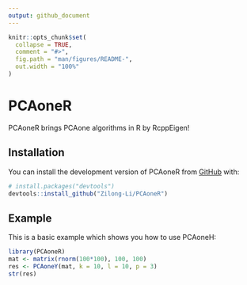 ```yaml
---
output: github_document
---
```


<!-- README.md is generated from README.Rmd. Please edit that file -->

```r
knitr::opts_chunk$set(
  collapse = TRUE,
  comment = "#>",
  fig.path = "man/figures/README-",
  out.width = "100%"
)
```

# PCAoneR

<!-- badges: start -->
<!-- badges: end -->

PCAoneR brings PCAone algorithms in R by RcppEigen!

## Installation

You can install the development version of PCAoneR from [GitHub](https://github.com/) with:

``` r
# install.packages("devtools")
devtools::install_github("Zilong-Li/PCAoneR")
```

## Example

This is a basic example which shows you how to use PCAoneH:

```r
library(PCAoneR)
mat <- matrix(rnorm(100*100), 100, 100)
res <- PCAoneY(mat, k = 10, l = 10, p = 3)
str(res)
```

